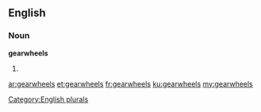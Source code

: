 ==English==

===Noun===
'''gearwheels'''

# {{plural of|[[gearwheel]]}}

[[Category:English plurals]]

[[ar:gearwheels]]
[[et:gearwheels]]
[[fr:gearwheels]]
[[ku:gearwheels]]
[[my:gearwheels]]
